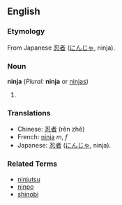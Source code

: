 ==English==
===Etymology===
From Japanese [[忍者]] ([[にんじゃ]], ninja).
===Noun===
'''ninja''' (''Plural:'' '''ninja''' or [[ninjas]])

#
===Translations===
*Chinese: [[忍者]] (rěn zhě)
*French: [[ninja]] ''m'', ''f''
*Japanese: [[忍者]] ([[にんじゃ]], ninja).

===Related Terms===
*[[ninjutsu]]
*[[ninpo]]
*[[shinobi]]
